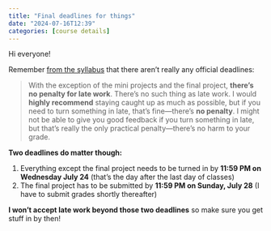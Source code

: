 ```yaml
---
title: "Final deadlines for things"
date: "2024-07-16T12:39"
categories: [course details]
---
```


Hi everyone!

Remember [from the syllabus](/syllabus.qmd#late-work) that there aren't really any official deadlines:

> With the exception of the mini projects and the final project, **there’s no penalty for late work**. There’s no such thing as late work. I would **highly recommend** staying caught up as much as possible, but if you need to turn something in late, that’s fine—there’s **no penalty**. I might not be able to give you good feedback if you turn something in late, but that’s really the only practical penalty—there’s no harm to your grade.

**Two deadlines do matter though:**

1. Everything except the final project needs to be turned in by **11:59 PM on Wednesday July 24** (that's the day after the last day of classes)
2. The final project has to be submitted by **11:59 PM on Sunday, July 28** (I have to submit grades shortly thereafter)

**I won't accept late work beyond those two deadlines** so make sure you get stuff in by then!
